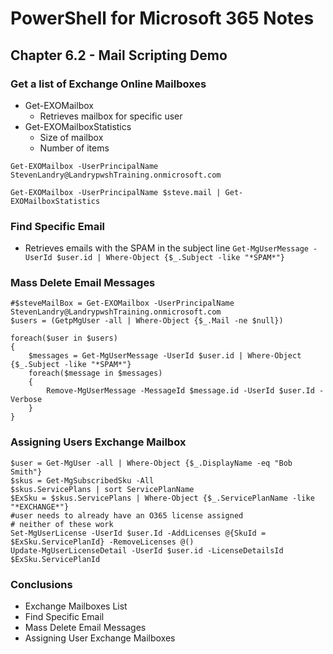 # PowerShell for Microsoft 365 Notes
## Chapter 6.2 - Mail Scripting Demo

### Get a list of Exchange Online Mailboxes
* Get-EXOMailbox
	* Retrieves mailbox for specific user
* Get-EXOMailboxStatistics
	* Size of mailbox
	* Number of items
```
Get-EXOMailbox -UserPrincipalName StevenLandry@LandrypwshTraining.onmicrosoft.com

Get-EXOMailbox -UserPrincipalName $steve.mail | Get-EXOMailboxStatistics
```

### Find Specific Email
* Retrieves emails with the SPAM in the subject line
`Get-MgUserMessage -UserId $user.id | Where-Object {$_.Subject -like "*SPAM*"}`

### Mass Delete Email Messages
```
#$steveMailBox = Get-EXOMailbox -UserPrincipalName StevenLandry@LandrypwshTraining.onmicrosoft.com
$users = (GetpMgUser -all | Where-Object {$_.Mail -ne $null})

foreach($user in $users)
{
	$messages = Get-MgUserMessage -UserId $user.id | Where-Object {$_.Subject -like "*SPAM*"}
	foreach($message in $messages)
	{
		Remove-MgUserMessage -MessageId $message.id -UserId $user.Id -Verbose
	}
}
```

### Assigning Users Exchange Mailbox
```
$user = Get-MgUser -all | Where-Object {$_.DisplayName -eq "Bob Smith"}
$skus = Get-MgSubscribedSku -All
$skus.ServicePlans | sort ServicePlanName
$ExSku = $skus.ServicePlans | Where-Object {$_.ServicePlanName -like "*EXCHANGE*"}
#user needs to already have an O365 license assigned
# neither of these work
Set-MgUserLicense -UserId $user.Id -AddLicenses @{SkuId = $ExSku.ServicePlanId} -RemoveLicenses @()
Update-MgUserLicenseDetail -UserId $user.id -LicenseDetailsId $ExSku.ServicePlanId
```

### Conclusions
* Exchange Mailboxes List
* Find Specific Email
* Mass Delete Email Messages
* Assigning User Exchange Mailboxes
